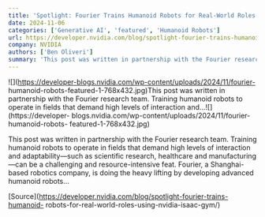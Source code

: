 ```yaml
---
title: 'Spotlight: Fourier Trains Humanoid Robots for Real-World Roles Using NVIDIA Isaac Gym'
date: 2024-11-06
categories: ['Generative AI', 'featured', 'Humanoid Robots']
url: https://developer.nvidia.com/blog/spotlight-fourier-trains-humanoid-robots-for-real-world-roles-using-nvidia-isaac-gym/
company: NVIDIA
authors: ['Ben Oliveri']
summary: 'This post was written in partnership with the Fourier research team. Training humanoid robots to operate in fields that demand high levels of interaction and...'
---
```



![](https://developer-blogs.nvidia.com/wp-content/uploads/2024/11/fourier-
humanoid-robots-featured-1-768x432.jpg)This post was written in partnership
with the Fourier research team. Training humanoid robots to operate in fields
that demand high levels of interaction and...![](https://developer-
blogs.nvidia.com/wp-content/uploads/2024/11/fourier-humanoid-robots-
featured-1-768x432.jpg)

This post was written in partnership with the Fourier research team. Training
humanoid robots to operate in fields that demand high levels of interaction
and adaptability—such as scientific research, healthcare and manufacturing—can
be a challenging and resource-intensive feat. Fourier, a Shanghai-based
robotics company, is doing the heavy lifting by developing advanced humanoid
robots…

[Source](https://developer.nvidia.com/blog/spotlight-fourier-trains-humanoid-
robots-for-real-world-roles-using-nvidia-isaac-gym/)

